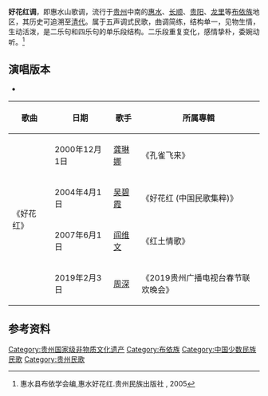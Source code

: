 {{中国非物质文化遗产
|级别 = 国
|名称 = 布依族民歌（好花红调）
|图片 =
|申报地区或单位 = [[贵州省|贵州省]][[惠水县|惠水县]]
|分类 = 传统音乐
|序号 = 611
|编号项目 = II-112
|登录时间 = 2008年
|省区市1 =贵州
}}
'''好花红调'''，即惠水山歌调，流行于[[贵州|贵州]]中南的[[惠水县|惠水]]、[[长顺县|长顺]]、[[贵阳|贵阳]]、[[龙里县|龙里]]等[[布依族|布依族]]地区，其历史可追溯至[[清代|清代]]。属于五声调式民歌，曲调简练，结构单一，见物生情，生动活泼，是二乐句和四乐句的单乐段结构。二乐段重复变化，感情挚朴，委婉动听。<ref>惠水县布依学会编,惠水好花红.贵州民族出版社 , 2005</ref>

== 演唱版本 ==
* 
{| class="wikitable"
!歌曲
!日期
!歌手
!所属專輯
|-
|rowspan="4"|《好花红》
|2000年12月1日
|[[龚琳娜|龚琳娜]]
|《孔雀飞来》
|-
|2004年4月1日
|[[吴碧霞|吴碧霞]]
|《好花红 (中国民歌集粹)》
|-
|2007年6月1日
|[[阎维文|阎维文]]
|《红土情歌》
|-
|2019年2月3日
|[[周深|周深]]
|《2019贵州广播电视台春节联欢晚会》
|}

==参考资料==
{{reflist}}

[[Category:贵州国家级非物质文化遗产|Category:贵州国家级非物质文化遗产]]
[[Category:布依族|Category:布依族]]
[[Category:中国少数民族民歌|Category:中国少数民族民歌]]
[[Category:贵州民歌|Category:贵州民歌]]
